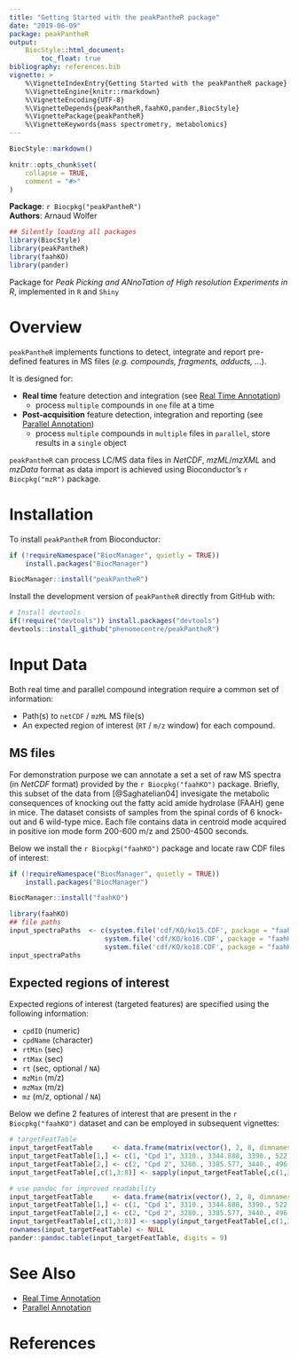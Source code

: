```yaml
---
title: "Getting Started with the peakPantheR package"
date: "2019-06-09"
package: peakPantheR
output:
    BiocStyle::html_document:
        toc_float: true
bibliography: references.bib
vignette: >
    %\VignetteIndexEntry{Getting Started with the peakPantheR package}
    %\VignetteEngine{knitr::rmarkdown}
    %\VignetteEncoding{UTF-8}
    %\VignetteDepends{peakPantheR,faahKO,pander,BiocStyle}
    %\VignettePackage{peakPantheR}
    %\VignetteKeywords{mass spectrometry, metabolomics}
---
```


```r
BiocStyle::markdown()
```
```r
knitr::opts_chunk$set(
    collapse = TRUE,
    comment = "#>"
)
```

**Package**: `r Biocpkg("peakPantheR")`<br />
**Authors**: Arnaud Wolfer<br />

```r
## Silently loading all packages
library(BiocStyle)
library(peakPantheR)
library(faahKO)
library(pander)
```


Package for _Peak Picking and ANnoTation of High resolution Experiments in R_, implemented in `R` and `Shiny`


# Overview

`peakPantheR` implements functions to detect, integrate and report pre-defined features in MS files (_e.g. compounds, fragments, adducts, ..._).

It is designed for:

* **Real time** feature detection and integration (see [Real Time Annotation](real-time-annotation.html))
    + process `multiple` compounds in `one` file at a time
* **Post-acquisition** feature detection, integration and reporting (see [Parallel Annotation](parallel-annotation.html))
    + process `multiple` compounds in `multiple` files in `parallel`, store results in a `single` object

`peakPantheR` can process LC/MS data files in _NetCDF_, _mzML_/_mzXML_ and _mzData_ format as data import is achieved using Bioconductor's `r Biocpkg("mzR")` package. 

# Installation

To install `peakPantheR` from Bioconductor:
```r
if (!requireNamespace("BiocManager", quietly = TRUE))
    install.packages("BiocManager")

BiocManager::install("peakPantheR")
```

Install the development version of `peakPantheR` directly from GitHub with:
```r
# Install devtools
if(!require("devtools")) install.packages("devtools")
devtools::install_github("phenomecentre/peakPantheR")
```

# Input Data

Both real time and parallel compound integration require a common set of information:

* Path(s) to `netCDF` / `mzML` MS file(s)
* An expected region of interest (`RT` / `m/z` window) for each compound.


## MS files

For demonstration purpose we can annotate a set a set of raw MS spectra (in _NetCDF_ format) provided by the `r Biocpkg("faahKO")` package. Briefly, this subset of the data from [@Saghatelian04] invesigate the metabolic consequences of knocking out the fatty acid amide hydrolase (FAAH) gene in mice. The dataset consists of samples from the spinal cords of 6 knock-out and 6 wild-type mice. Each file contains data in centroid mode acquired in positive ion mode form 200-600 m/z and 2500-4500 seconds.

Below we install the `r Biocpkg("faahKO")` package and locate raw CDF files of interest:
```r
if (!requireNamespace("BiocManager", quietly = TRUE))
    install.packages("BiocManager")

BiocManager::install("faahKO")
```
```r
library(faahKO)
## file paths
input_spectraPaths  <- c(system.file('cdf/KO/ko15.CDF', package = "faahKO"),
                        system.file('cdf/KO/ko16.CDF', package = "faahKO"),
                        system.file('cdf/KO/ko18.CDF', package = "faahKO"))
input_spectraPaths
```

## Expected regions of interest

Expected regions of interest (targeted features) are specified using the following information:

* `cpdID` (numeric)
* `cpdName` (character)
* `rtMin` (sec)
* `rtMax` (sec)
* `rt` (sec, optional / `NA`)
* `mzMin` (m/z)
* `mzMax` (m/z)
* `mz` (m/z, optional / `NA`)

Below we define 2 features of interest that are present in the `r Biocpkg("faahKO")` dataset and can be employed in subsequent vignettes:
```r
# targetFeatTable
input_targetFeatTable     <- data.frame(matrix(vector(), 2, 8, dimnames=list(c(), c("cpdID", "cpdName", "rtMin", "rt", "rtMax", "mzMin", "mz", "mzMax"))), stringsAsFactors=FALSE)
input_targetFeatTable[1,] <- c(1, "Cpd 1", 3310., 3344.888, 3390., 522.194778, 522.2, 522.205222)
input_targetFeatTable[2,] <- c(2, "Cpd 2", 3280., 3385.577, 3440., 496.195038, 496.2, 496.204962)
input_targetFeatTable[,c(1,3:8)] <- sapply(input_targetFeatTable[,c(1,3:8)], as.numeric)
```
```r
# use pandoc for improved readability
input_targetFeatTable     <- data.frame(matrix(vector(), 2, 8, dimnames=list(c(), c("cpdID", "cpdName", "rtMin", "rt", "rtMax", "mzMin", "mz", "mzMax"))), stringsAsFactors=FALSE)
input_targetFeatTable[1,] <- c(1, "Cpd 1", 3310., 3344.888, 3390., 522.194778, 522.2, 522.205222)
input_targetFeatTable[2,] <- c(2, "Cpd 2", 3280., 3385.577, 3440., 496.195038, 496.2, 496.204962)
input_targetFeatTable[,c(1,3:8)] <- sapply(input_targetFeatTable[,c(1,3:8)], as.numeric)
rownames(input_targetFeatTable) <- NULL
pander::pandoc.table(input_targetFeatTable, digits = 9)
```


# See Also

* [Real Time Annotation](real-time-annotation.html)
* [Parallel Annotation](parallel-annotation.html)


# References

